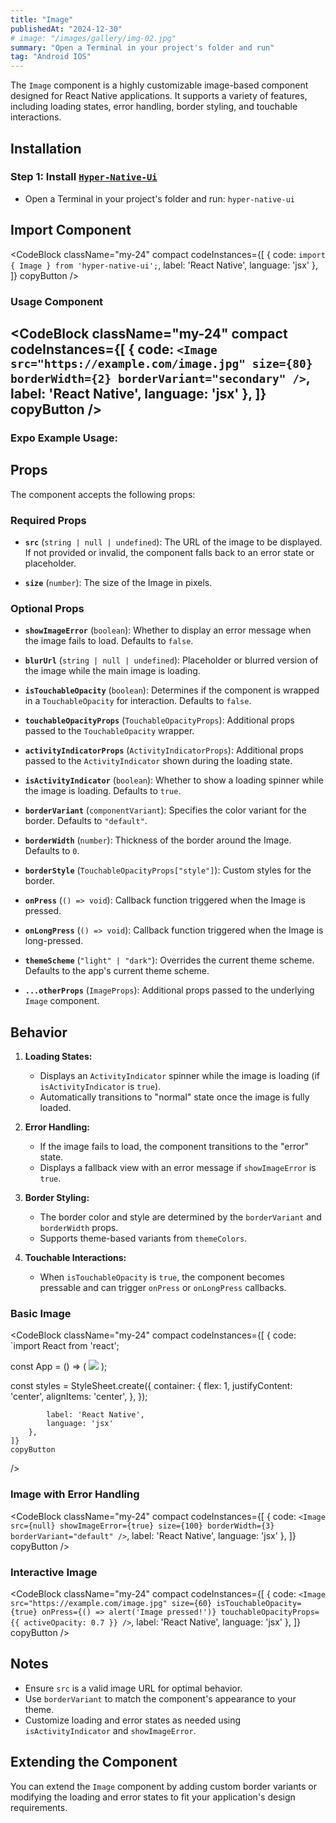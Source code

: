 ```yaml
---
title: "Image"
publishedAt: "2024-12-30"
# image: "/images/gallery/img-02.jpg"
summary: "Open a Terminal in your project's folder and run"
tag: "Android IOS"
---
```


The `Image` component is a highly customizable image-based component designed for React Native applications. It supports a variety of features, including loading states, error handling, border styling, and touchable interactions.
## Installation

### Step 1: Install [`Hyper-Native-Ui`](https://www.npmjs.com/package/hyper-native-ui)

* Open a Terminal in your project's folder and run: `hyper-native-ui`

## Import Component

<CodeBlock className="my-24"
    compact
    codeInstances={[
        {
            code: `import { Image } from 'hyper-native-ui';`,
            label: 'React Native',
            language: 'jsx'
        },
    ]}
    copyButton
/>
### Usage Component

<CodeBlock className="my-24"
    compact
    codeInstances={[
        {
            code: `<Image
				src="https://example.com/image.jpg"
				size={80}
				borderWidth={2}
				borderVariant="secondary"
			/>`,
            label: 'React Native',
            language: 'jsx'
        },
    ]}
    copyButton
/>
---
### **Expo Example Usage:**
<div 
data-snack-id="@akashmondal0/image-hyper-native-ui" 
data-snack-platform="web" 
data-snack-preview="true" 
data-snack-theme="dark" 
style={{
  "overflow":"hidden",
  "background":"#0C0D0E",
  "border":"1px solid var(--color-border)",
  "borderRadius":"4px",
  "height":"505px",
  "width":"100%"
}}></div>
<script async src="https://snack.expo.dev/embed.js"></script>

## Props

The component accepts the following props:

### Required Props

- **`src`** (`string | null | undefined`):
  The URL of the image to be displayed. If not provided or invalid, the component falls back to an error state or placeholder.

- **`size`** (`number`):
  The size of the Image in pixels.

### Optional Props

- **`showImageError`** (`boolean`):
  Whether to display an error message when the image fails to load. Defaults to `false`.

- **`blurUrl`** (`string | null | undefined`):
  Placeholder or blurred version of the image while the main image is loading.

- **`isTouchableOpacity`** (`boolean`):
  Determines if the component is wrapped in a `TouchableOpacity` for interaction. Defaults to `false`.

- **`touchableOpacityProps`** (`TouchableOpacityProps`):
  Additional props passed to the `TouchableOpacity` wrapper.

- **`activityIndicatorProps`** (`ActivityIndicatorProps`):
  Additional props passed to the `ActivityIndicator` shown during the loading state.

- **`isActivityIndicator`** (`boolean`):
  Whether to show a loading spinner while the image is loading. Defaults to `true`.

- **`borderVariant`** (`componentVariant`):
  Specifies the color variant for the border. Defaults to `"default"`.

- **`borderWidth`** (`number`):
  Thickness of the border around the Image. Defaults to `0`.

- **`borderStyle`** (`TouchableOpacityProps["style"]`):
  Custom styles for the border.

- **`onPress`** (`() => void`):
  Callback function triggered when the Image is pressed.

- **`onLongPress`** (`() => void`):
  Callback function triggered when the Image is long-pressed.

- **`themeScheme`** (`"light" | "dark"`):
  Overrides the current theme scheme. Defaults to the app's current theme scheme.

- **`...otherProps`** (`ImageProps`):
  Additional props passed to the underlying `Image` component.

## Behavior

1. **Loading States:**
   - Displays an `ActivityIndicator` spinner while the image is loading (if `isActivityIndicator` is `true`).
   - Automatically transitions to "normal" state once the image is fully loaded.

2. **Error Handling:**
   - If the image fails to load, the component transitions to the "error" state.
   - Displays a fallback view with an error message if `showImageError` is `true`.

3. **Border Styling:**
   - The border color and style are determined by the `borderVariant` and `borderWidth` props.
   - Supports theme-based variants from `themeColors`.

4. **Touchable Interactions:**
   - When `isTouchableOpacity` is `true`, the component becomes pressable and can trigger `onPress` or `onLongPress` callbacks.

### Basic Image
<CodeBlock className="my-24"
    compact
    codeInstances={[
        {
            code: `import React from 'react';

const App = () => (
    <View style={styles.container}>
        <Image
            src="https://example.com/image.jpg"
            size={80}
            borderWidth={2}
            borderVariant="secondary"
        />
    </View>
);

const styles = StyleSheet.create({
    container: {
        flex: 1,
        justifyContent: 'center',
        alignItems: 'center',
    },
});

            label: 'React Native',
            language: 'jsx'
        },
    ]}
    copyButton
/>

### Image with Error Handling
<CodeBlock className="my-24"
    compact
    codeInstances={[
        {
            code: `<Image
    src={null}
    showImageError={true}
    size={100}
    borderWidth={3}
    borderVariant="default"
/>`,
            label: 'React Native',
            language: 'jsx'
        },
    ]}
    copyButton
/>


### Interactive Image
<CodeBlock className="my-24"
    compact
    codeInstances={[
        {
            code: `<Image
    src="https://example.com/image.jpg"
    size={60}
    isTouchableOpacity={true}
    onPress={() => alert('Image pressed!')}
    touchableOpacityProps={{ activeOpacity: 0.7 }}
/>`,
            label: 'React Native',
            language: 'jsx'
        },
    ]}
    copyButton
/>

## Notes

- Ensure `src` is a valid image URL for optimal behavior.
- Use `borderVariant` to match the component's appearance to your theme.
- Customize loading and error states as needed using `isActivityIndicator` and `showImageError`.

## Extending the Component

You can extend the `Image` component by adding custom border variants or modifying the loading and error states to fit your application's design requirements.
